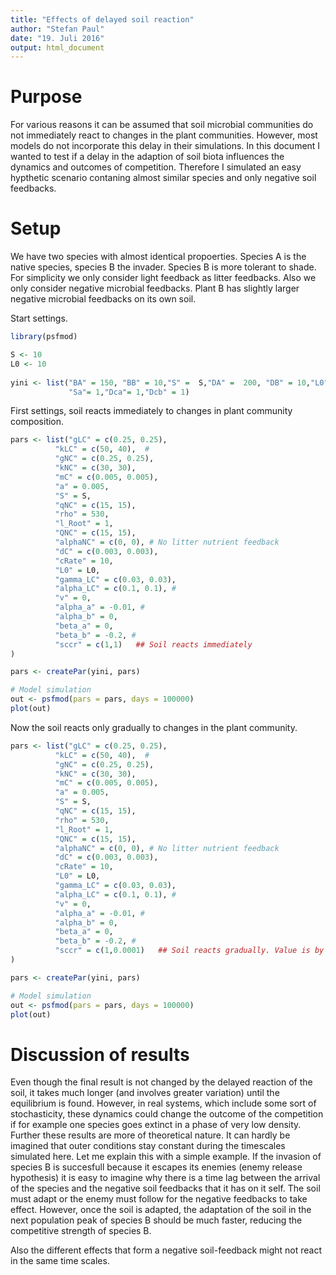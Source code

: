```yaml
---
title: "Effects of delayed soil reaction"
author: "Stefan Paul"
date: "19. Juli 2016"
output: html_document
---
```


# Purpose
For various reasons it can be assumed that soil microbial communities
do not immediately react to changes in the plant communities.
However, most models do not incorporate this delay in their
simulations. 
In this document I wanted to test if a delay in the adaption
of soil biota influences the dynamics and outcomes of 
competition.
Therefore I simulated an easy hypthetic scenario contaning
almost similar species and only negative soil feedbacks.



# Setup
We have two species with almost identical propoerties.
Species A is the native species, species B the invader.
Species B is more tolerant to shade. 
For simplicity we only consider light feedback as litter 
feedbacks.
Also we only consider negative microbial feedbacks.
Plant B has slightly larger negative microbial 
feedbacks on its own soil.


Start settings.
```r
library(psfmod)

S <- 10
L0 <- 10
    
yini <- list("BA" = 150, "BB" = 10,"S" =  S,"DA" =  200, "DB" = 10,"L0"=  L0,
             "Sa"= 1,"Dca"= 1,"Dcb" = 1)


```

First settings, soil reacts immediately to changes in plant community composition.
```r
pars <- list("gLC" = c(0.25, 0.25), 
          "kLC" = c(50, 40),  #
          "gNC" = c(0.25, 0.25),
          "kNC" = c(30, 30),
          "mC" = c(0.005, 0.005),
          "a" = 0.005,
          "S" = S,
          "qNC" = c(15, 15),
          "rho" = 530,
          "l_Root" = 1,
          "QNC" = c(15, 15),
          "alphaNC" = c(0, 0), # No litter nutrient feedback
          "dC" = c(0.003, 0.003),
          "cRate" = 10,
          "L0" = L0,
          "gamma_LC" = c(0.03, 0.03),
          "alpha_LC" = c(0.1, 0.1), #
          "v" = 0,
          "alpha_a" = -0.01, #
          "alpha_b" = 0,
          "beta_a" = 0,
          "beta_b" = -0.2, # 
          "sccr" = c(1,1)   ## Soil reacts immediately
)

pars <- createPar(yini, pars)

# Model simulation
out <- psfmod(pars = pars, days = 100000)
plot(out)

```


Now the soil reacts only gradually to changes in the plant community.
```r
pars <- list("gLC" = c(0.25, 0.25), 
          "kLC" = c(50, 40),  #
          "gNC" = c(0.25, 0.25),
          "kNC" = c(30, 30),
          "mC" = c(0.005, 0.005),
          "a" = 0.005,
          "S" = S,
          "qNC" = c(15, 15),
          "rho" = 530,
          "l_Root" = 1,
          "QNC" = c(15, 15),
          "alphaNC" = c(0, 0), # No litter nutrient feedback
          "dC" = c(0.003, 0.003),
          "cRate" = 10,
          "L0" = L0,
          "gamma_LC" = c(0.03, 0.03),
          "alpha_LC" = c(0.1, 0.1), #
          "v" = 0,
          "alpha_a" = -0.01, #
          "alpha_b" = 0,
          "beta_a" = 0,
          "beta_b" = -0.2, # 
          "sccr" = c(1,0.0001)   ## Soil reacts gradually. Value is by intention chosen to be extreme.
)

pars <- createPar(yini, pars)

# Model simulation
out <- psfmod(pars = pars, days = 100000)
plot(out)

```


# Discussion of results
Even though the final result is not changed by the delayed reaction of the soil,
it takes much longer (and involves greater variation) until the equilibrium is 
found.
However, in real systems, which include some sort of stochasticity, these dynamics could
change the outcome of the competition if for example one species goes extinct in a phase of
very low density.
Further these results are more of theoretical nature. It can hardly be imagined that outer conditions
stay constant during the timescales simulated here.
Let me explain this with a simple example. 
If the invasion of species B is succesfull because it escapes its enemies (enemy release hypothesis)
it is easy to imagine why there is a time lag between the arrival of the species and the 
negative soil feedbacks that it has on it self. The soil must adapt or the enemy must follow
for the negative feedbacks to take effect.
However, once the soil is adapted, the adaptation of the soil in the next population peak of species 
B should be much faster, reducing the competitive strength of species B.

Also the different effects that form a negative soil-feedback might not react in the 
same time scales.








